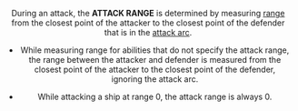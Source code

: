 <Header title="attack range" version="1.4.4" />

During an attack, the **ATTACK RANGE** is determined by measuring [range](/article/Range) from
the closest point of the attacker to the closest point of the defender that is in
the [attack arc](/article/Attack_Arc).

- While measuring range for abilities that do not specify the attack range, the
  range between the attacker and defender is measured from the closest point
  of the attacker to the closest point of the defender, ignoring the attack arc.

- While attacking a ship at range 0, the attack range is always 0.
